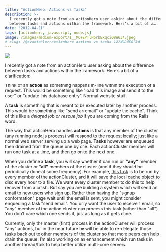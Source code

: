 ```yaml
---
title: "ActionHero: Actions vs Tasks"
description: >-
  I recently got a note from an actionHero user asking about the difference
  between tasks and actions within the framework. Here’s a bit of a…
date: "2012-04-11"
tags: [actionhero, javascript, node.js]
image: /images/medium-export/1__MOFEPTlPprbExqciQ8W6JA.jpeg
# slug: /@evantahler/actionhero-actions-vs-tasks-127d92d5873d
---
```


![](/images/medium-export/1__MOFEPTlPprbExqciQ8W6JA.jpeg)

I recently got a note from an actionHero user asking about the difference between tasks and actions within the framework. Here’s a bit of a clarification:

Think of an **action** as something happens in-line within the execution of a request. This would be something like "load this image and send it to the user" or "update this database entry". Normal website stuff.

A **task** is something that is meant to be executed later by another process. This would be something like "send an email" or "update the cache". Think of this like a _delayed_ _job or rescue job_ if you are coming from the Rails word.

The way that actionHero handles **actions** is that any member of the cluster (any running node.js process) will respond to the request locally; just like a normal web server serving up a web page. **Tasks** however are enqueued then drained from the queue one by one. Each actionCluster member will run one task at a time, and then go on to the next one.

When you define a **task**, you will say whether it can run on **"any"** member of the cluster or **"all"** members of the cluster (and if they should be periodically done at some frequency). For example, [this task](https://github.com/evantahler/actionHero/blob/master/tasks/saveCacheToDisk.js) is to be run by every member of the actionCluster, and it will save the local cache object to disc every hour to a file. We want every cluster member to do this to help recover from a crash. But say you are building a system which will send an email to new users who sign up. Rather than having the "signup conformation" page wait until the email is sent, you might consider enqueuing a task "send email". You only want the user to receive 1 email, so "any" member of the action cluster can process this task (rather than "all"). You don’t care which one sends it, just as long as it gets done.

Currently, only the master (first) process in the actionCluster will process "any" actions, but in the near future he will be able to re-delegate those tasks back out to other members of the cluster so that more peers can help drain the queue. I’m also working on an enhancement which run tasks in another thread/fork to help better utilize multi-core servers.
